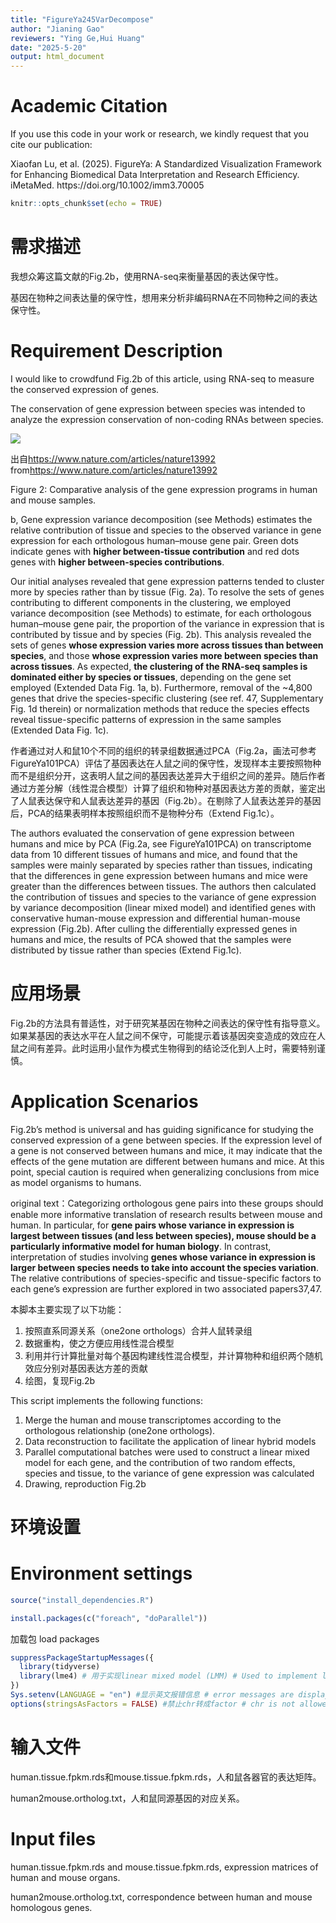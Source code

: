 ```yaml
---
title: "FigureYa245VarDecompose"
author: "Jianing Gao"
reviewers: "Ying Ge,Hui Huang"
date: "2025-5-20"
output: html_document
---
```

# Academic Citation
If you use this code in your work or research, we kindly request that you cite our publication:

Xiaofan Lu, et al. (2025). FigureYa: A Standardized Visualization Framework for Enhancing Biomedical Data Interpretation and Research Efficiency. iMetaMed. https://doi.org/10.1002/imm3.70005


```r
knitr::opts_chunk$set(echo = TRUE)
```

# 需求描述

我想众筹这篇文献的Fig.2b，使用RNA-seq来衡量基因的表达保守性。

基因在物种之间表达量的保守性，想用来分析非编码RNA在不同物种之间的表达保守性。

# Requirement Description

I would like to crowdfund Fig.2b of this article, using RNA-seq to measure the conserved expression of genes.

The conservation of gene expression between species was intended to analyze the expression conservation of non-coding RNAs between species.

![](example.png)

出自<https://www.nature.com/articles/nature13992>
from<https://www.nature.com/articles/nature13992>

Figure 2: Comparative analysis of the gene expression programs in human and mouse samples.

b, Gene expression variance decomposition (see Methods) estimates the relative contribution of tissue and species to the observed variance in gene expression for each orthologous human–mouse gene pair. Green dots indicate genes with **higher between-tissue contribution** and red dots genes with **higher between-species contributions**.

Our initial analyses revealed that gene expression patterns tended to cluster more by species rather than by tissue (Fig. 2a). To resolve the sets of genes contributing to different components in the clustering, we employed variance decomposition (see Methods) to estimate, for each orthologous human–mouse gene pair, the proportion of the variance in expression that is contributed by tissue and by species (Fig. 2b). This analysis revealed the sets of genes **whose expression varies more across tissues than between species**, and those **whose expression varies more between species than across tissues**. As expected, **the clustering of the RNA-seq samples is dominated either by species or tissues**, depending on the gene set employed (Extended Data Fig. 1a, b). Furthermore, removal of the ~4,800 genes that drive the species-specific clustering (see ref. 47, Supplementary Fig. 1d therein) or normalization methods that reduce the species effects reveal tissue-specific patterns of expression in the same samples (Extended Data Fig. 1c).

作者通过对人和鼠10个不同的组织的转录组数据通过PCA（Fig.2a，画法可参考FigureYa101PCA）评估了基因表达在人鼠之间的保守性，发现样本主要按照物种而不是组织分开，这表明人鼠之间的基因表达差异大于组织之间的差异。随后作者通过方差分解（线性混合模型）计算了组织和物种对基因表达方差的贡献，鉴定出了人鼠表达保守和人鼠表达差异的基因（Fig.2b）。在剔除了人鼠表达差异的基因后，PCA的结果表明样本按照组织而不是物种分布（Extend Fig.1c）。

The authors evaluated the conservation of gene expression between humans and mice by PCA (Fig.2a, see FigureYa101PCA) on transcriptome data from 10 different tissues of humans and mice, and found that the samples were mainly separated by species rather than tissues, indicating that the differences in gene expression between humans and mice were greater than the differences between tissues. The authors then calculated the contribution of tissues and species to the variance of gene expression by variance decomposition (linear mixed model) and identified genes with conservative human-mouse expression and differential human-mouse expression (Fig.2b). After culling the differentially expressed genes in humans and mice, the results of PCA showed that the samples were distributed by tissue rather than species (Extend Fig.1c).

# 应用场景

Fig.2b的方法具有普适性，对于研究某基因在物种之间表达的保守性有指导意义。如果某基因的表达水平在人鼠之间不保守，可能提示着该基因突变造成的效应在人鼠之间有差异。此时运用小鼠作为模式生物得到的结论泛化到人上时，需要特别谨慎。

# Application Scenarios

Fig.2b's method is universal and has guiding significance for studying the conserved expression of a gene between species. If the expression level of a gene is not conserved between humans and mice, it may indicate that the effects of the gene mutation are different between humans and mice. At this point, special caution is required when generalizing conclusions from mice as model organisms to humans.

original text：Categorizing orthologous gene pairs into these groups should enable more informative translation of research results between mouse and human. In particular, for **gene pairs whose variance in expression is largest between tissues (and less between species), mouse should be a particularly informative model for human biology**. In contrast, interpretation of studies involving **genes whose variance in expression is larger between species needs to take into account the species variation**. The relative contributions of species-specific and tissue-specific factors to each gene’s expression are further explored in two associated papers37,47.

本脚本主要实现了以下功能：

1) 按照直系同源关系（one2one orthologs）合并人鼠转录组
2) 数据重构，使之方便应用线性混合模型
3) 利用并行计算批量对每个基因构建线性混合模型，并计算物种和组织两个随机效应分别对基因表达方差的贡献
4) 绘图，复现Fig.2b

This script implements the following functions:

1) Merge the human and mouse transcriptomes according to the orthologous relationship (one2one orthologs).
2) Data reconstruction to facilitate the application of linear hybrid models
3) Parallel computational batches were used to construct a linear mixed model for each gene, and the contribution of two random effects, species and tissue, to the variance of gene expression was calculated
4) Drawing, reproduction Fig.2b

# 环境设置


# Environment settings


```r
source("install_dependencies.R")
```

```r

install.packages(c("foreach", "doParallel"))
```

加载包
load packages

```r
suppressPackageStartupMessages({
  library(tidyverse)
  library(lme4) # 用于实现linear mixed model (LMM) # Used to implement linear mixed model (LMM)
})
Sys.setenv(LANGUAGE = "en") #显示英文报错信息 # error messages are displayed in English
options(stringsAsFactors = FALSE) #禁止chr转成factor # chr is not allowed to be converted to factor
```

# 输入文件

human.tissue.fpkm.rds和mouse.tissue.fpkm.rds，人和鼠各器官的表达矩阵。

human2mouse.ortholog.txt，人和鼠同源基因的对应关系。

# Input files

human.tissue.fpkm.rds and mouse.tissue.fpkm.rds, expression matrices of human and mouse organs.

human2mouse.ortholog.txt, correspondence between human and mouse homologous genes.
